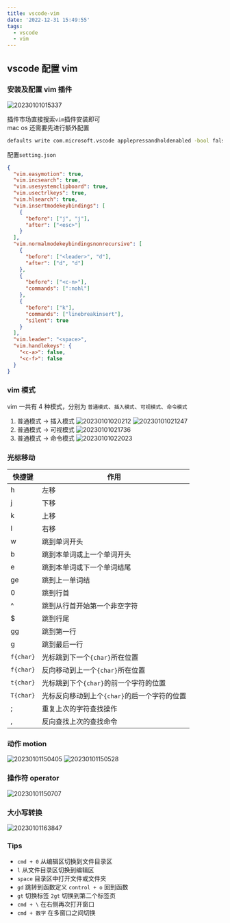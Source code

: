 ```yaml
---
title: vscode-vim
date: '2022-12-31 15:49:55'
tags:
  - vscode
  - vim
---
```


## vscode 配置 vim

### 安装及配置 vim 插件

![20230101015337](https://cully-blog.oss-cn-chengdu.aliyuncs.com/20230101015337.png)

插件市场直接搜索`vim`插件安装即可 \
mac os 还需要先进行额外配置

```sh
defaults write com.microsoft.vscode applepressandholdenabled -bool false
```

配置`setting.json`

```json
{
  "vim.easymotion": true,
  "vim.incsearch": true,
  "vim.usesystemclipboard": true,
  "vim.usectrlkeys": true,
  "vim.hlsearch": true,
  "vim.insertmodekeybindings": [
    {
      "before": ["j", "j"],
      "after": ["<esc>"]
    }
  ],
  "vim.normalmodekeybindingsnonrecursive": [
    {
      "before": ["<leader>", "d"],
      "after": ["d", "d"]
    },
    {
      "before": ["<c-n>"],
      "commands": [":nohl"]
    },
    {
      "before": ["k"],
      "commands": ["linebreakinsert"],
      "silent": true
    }
  ],
  "vim.leader": "<space>",
  "vim.handlekeys": {
    "<c-a>": false,
    "<c-f>": false
  }
}
```

### vim 模式

vim 一共有 4 种模式，分别为 `普通模式`、`插入模式`、`可视模式`、`命令模式`

1. 普通模式 -> 插入模式
   ![20230101020212](https://cully-blog.oss-cn-chengdu.aliyuncs.com/20230101020212.png)
   ![20230101021247](https://cully-blog.oss-cn-chengdu.aliyuncs.com/20230101021247.png)
2. 普通模式 -> 可视模式
   ![20230101021736](https://cully-blog.oss-cn-chengdu.aliyuncs.com/20230101021736.png)
3. 普通模式 -> 命令模式
   ![20230101022023](https://cully-blog.oss-cn-chengdu.aliyuncs.com/20230101022023.png)

### 光标移动

| 快捷键    | 作用                                         |
| --------- | -------------------------------------------- |
| h         | 左移                                         |
| j         | 下移                                         |
| k         | 上移                                         |
| l         | 右移                                         |
| w         | 跳到单词开头                                 |
| b         | 跳到本单词或上一个单词开头                   |
| e         | 跳到本单词或下一个单词结尾                   |
| ge        | 跳到上一单词结                               |
| 0         | 跳到行首                                     |
| ^         | 跳到从行首开始第一个非空字符                 |
| $         | 跳到行尾                                     |
| gg        | 跳到第一行                                   |
| g         | 跳到最后一行                                 |
| `f{char}` | 光标跳到下一个`{char}`所在位置               |
| `f{char}` | 反向移动到上一个`{char}`所在位置             |
| `t{char}` | 光标跳到下个`{char}`的前一个字符的位置       |
| `T{char}` | 光标反向移动到上个`{char}`的后一个字符的位置 |
| ;         | 重复上次的字符查找操作                       |
| ,         | 反向查找上次的查找命令                       |

### 动作 motion

![20230101150405](https://cully-blog.oss-cn-chengdu.aliyuncs.com/20230101150405.png)
![20230101150528](https://cully-blog.oss-cn-chengdu.aliyuncs.com/20230101150528.png)

### 操作符 operator

![20230101150707](https://cully-blog.oss-cn-chengdu.aliyuncs.com/20230101150707.png)

### 大小写转换

![20230101163847](https://cully-blog.oss-cn-chengdu.aliyuncs.com/20230101163847.png)

### Tips

- `cmd + 0` 从编辑区切换到文件目录区
- `l` 从文件目录区切换到编辑区
- `space` 目录区中打开文件或文件夹
- `gd` 跳转到函数定义 `control + o` 回到函数
- `gt` 切换标签 `2gt` 切换到第二个标签页
- `cmd + \` 在右侧再次打开窗口
- `cmd + 数字` 在多窗口之间切换
